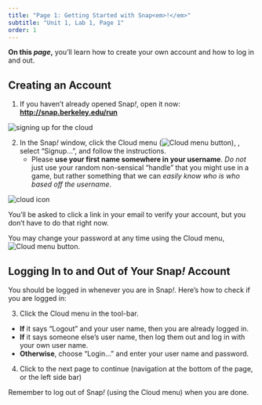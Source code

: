```yaml
---
title: "Page 1: Getting Started with Snap<em>!</em>"
subtitle: "Unit 1, Lab 1, Page 1"
order: 1
---
```


::: learn
**On this *page*,** you'll learn how to create your own account and how to log in and out.
:::

## Creating an Account

:::: forYouToDo

1. If you haven't already opened Snap<em>!</em>, open it now: <a href="http://snap.berkeley.edu/run" title="Snap! Build Your Own Blocks" target="_blank">**http://snap.berkeley.edu/run**</a>

<img src="/img/sys/dialog-cloud-signup.png" title="signing up for the cloud" alt="signing up for the cloud" class="float-end"/>

2. In the Snap<em>!</em> window, click the Cloud menu (<img src="/img/1-introduction/cloud_button.png" title="Cloud menu button" alt="Cloud menu button"/>), , select "Signup...", and follow the instructions.
    - Please **use your first name somewhere in your username**. *Do not* just use your random non-sensical "handle" that you might use in a game, but rather something that we can *easily know who is who based off the username*.

<img src="/img/sys/button-cloud-with-context.png" title="cloud icon" alt="cloud icon" class="ms-4"/>

::: endnote

You'll be asked to click a link in your email to verify your account, but you don't have to do that right now.

You may change your password at any time using the Cloud menu, <img src="/img/1-introduction/cloud_button.png" title="Cloud menu button" alt="Cloud menu button"/>.

:::
::::

## Logging In to and Out of Your Snap<em>!</em> Account

:::: forYouToDo
You should be logged in whenever you are in Snap<em>!</em>. Here's how to check if you are logged in:

3. Click the Cloud menu in the tool-bar.
- **If** it says "Logout" and your user name, then you are already logged in.
- **If** it says someone else's user name, then log them out and log in with your own user name.
- **Otherwise**, choose "Login..." and enter your user name and password.

4. Click to the next page to continue (navigation at the bottom of the page, or the left side bar)

::: endnote
Remember to log out of Snap<em>!</em> (using the Cloud menu) when you are done.
:::

::::

